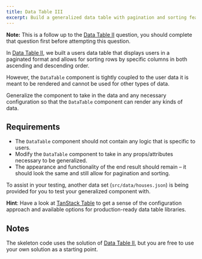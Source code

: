 ```yaml
---
title: Data Table III
excerpt: Build a generalized data table with pagination and sorting features
---
```


**Note:** This is a follow up to the [Data Table II](/questions/user-interface/data-table-ii) question, you should complete that question first before attempting this question.

In [Data Table II](/questions/user-interface/data-table-ii), we built a users data table that displays users in a paginated format and allows for sorting rows by specific columns in both ascending and descending order.

However, the `DataTable` component is tightly coupled to the user data it is meant to be rendered and cannot be used for other types of data.

Generalize the component to take in the data and any necessary configuration so that the `DataTable` component can render any kinds of data.

## Requirements

- The `DataTable` component should not contain any logic that is specific to users.
- Modify the `DataTable` component to take in any props/attributes necessary to be generalized.
- The appearance and functionality of the end result should remain – it should look the same and still allow for pagination and sorting.

To assist in your testing, another data set (`src/data/houses.json`) is being provided for you to test your generalized component with.

**Hint**: Have a look at [TanStack Table](https://tanstack.com/table/) to get a sense of the configuration approach and available options for production-ready data table libraries.

## Notes

The skeleton code uses the solution of [Data Table II](/questions/user-interface/data-table-ii), but you are free to use your own solution as a starting point.
